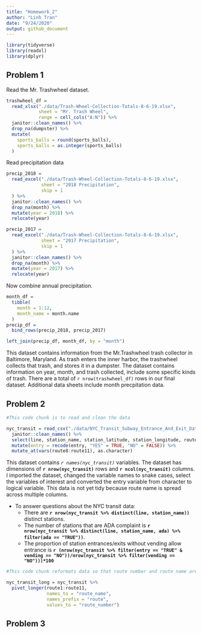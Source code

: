 ```yaml
---
title: "Homework_2"
author: "Linh Tran"
date: "9/24/2020"
output: github_document
---
```


```r
library(tidyverse)
library(readxl)
library(dplyr)
```

## Problem 1

Read the Mr. Trashwheel dataset.

```r
trashwheel_df = 
  read_xlsx("./data/Trash-Wheel-Collection-Totals-8-6-19.xlsx",
            sheet = "Mr. Trash Wheel",
            range = cell_cols("A:N")) %>% 
  janitor::clean_names() %>% 
  drop_na(dumpster) %>% 
  mutate(
    sports_balls = round(sports_balls),
    sports_balls = as.integer(sports_balls)
  )
```

Read precipitation data

```r
precip_2018 = 
  read_excel("./data/Trash-Wheel-Collection-Totals-8-6-19.xlsx",
             sheet = "2018 Precipitation",
             skip = 1
  ) %>% 
  janitor::clean_names() %>% 
  drop_na(month) %>% 
  mutate(year = 2018) %>% 
  relocate(year)

precip_2017 = 
  read_excel("./data/Trash-Wheel-Collection-Totals-8-6-19.xlsx",
             sheet = "2017 Precipitation",
             skip = 1
  ) %>% 
  janitor::clean_names() %>% 
  drop_na(month) %>% 
  mutate(year = 2017) %>% 
  relocate(year)
```

Now combine annual precipitation.

```r
month_df = 
  tibble(
    month = 1:12,
    month_name = month.name
  )
precip_df = 
  bind_rows(precip_2018, precip_2017) 

left_join(precip_df, month_df, by = "month")
```

This dataset contains information from the Mr.Trashwheel trash collector in Baltimore, Maryland. As trash enters the inner harbor, the trashwheel collects that trash, and stores it in a dumpster. The dataset contains information on year, month, and trash collected, include some specific kinds of trash. There are a total of `r nrow(trashwheel_df)` rows in our final dataset. Additional data sheets include month precpitation data. 

## Problem 2



```r
#This code chunk is to read and clean the data

nyc_transit = read_csv("./data/NYC_Transit_Subway_Entrance_And_Exit_Data.csv") %>% 
  janitor::clean_names() %>% 
  select(line, station_name, station_latitude, station_longitude, route1:route11, entry, vending, entrance_type, ada) %>% 
  mutate(entry = recode(entry, "YES" = TRUE, "NO" = FALSE)) %>% 
  mutate_at(vars(route8:route11), as.character)
```

This dataset contains *`r names(nyc_transit)`* variables. The dataset has dimensions of **`r nrow(nyc_transit)`** rows and **`r ncol(nyc_transit)`** columns. I imported the dataset, changed the variable names to snake cases, select the variables of interest and converted the entry variable from character to logical variable. This data is not yet tidy because route name is spread across multiple columns. 

* To answer questions about the NYC transit data:
  + There are **`r nrow(nyc_transit %>% distinct(line, station_name))`** distinct stations. 
  + The number of stations that are ADA complaint is **`r nrow(nyc_transit %>% distinct(line, station_name, ada) %>% filter(ada == "TRUE"))`**.
  + The proportion of station entrances/exits without vending allow entrance is **`r (nrow(nyc_transit %>% filter(entry == "TRUE" & vending == "NO"))/nrow(nyc_transit %>% filter(vending == "NO")))*100`**


```r
#This code chunk reformats data so that route number and route name are distinct variables

nyc_transit_long = nyc_transit %>% 
  pivot_longer(route1:route11,
               names_to = "route_name",
               names_prefix = "route",
               values_to = "route_number")
```




## Problem 3

